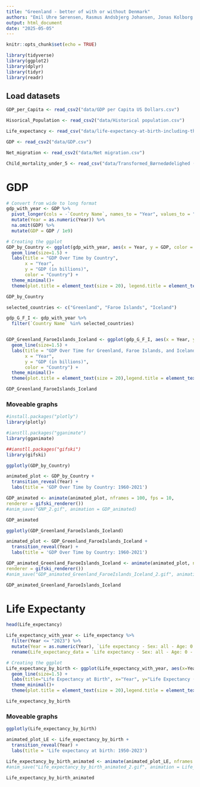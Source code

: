 ```yaml
---
title: "Greenland - better of with or without Denmark"
authors: "Emil Uhre Sørensen, Rasmus Andsbjerg Johansen, Jonas Kolborg Nørgaard og Johanne Elkær Hansen"
output: html_document
date: "2025-05-05"
---
```


```r
knitr::opts_chunk$set(echo = TRUE)
```


```r
library(tidyverse)
library(ggplot2)
library(dplyr)
library(tidyr)
library(readr)
```

## Load datasets
``` r
GDP_per_Capita <- read_csv2("data/GDP per Capita US Dollars.csv")

Hisorical_Population <- read_csv2("data/Historical population.csv")

Life_expectancy <- read_csv("data/life-expectancy-at-birth-including-the-un-projections.csv")

GDP <- read_csv2("data/GDP.csv")

Net_migration <- read_csv2("data/Net migration.csv")

Child_mortality_under_5 <- read_csv("data/Transformed_Børnedødelighed (1).csv")
```

# GDP

```r
# Convert from wide to long format
gdp_with_year <- GDP %>%
  pivot_longer(cols = -`Country Name`, names_to = "Year", values_to = "GDP") %>%
  mutate(Year = as.numeric(Year)) %>% 
  na.omit(GDP) %>%
  mutate(GDP = GDP / 1e9)

# Creating the ggplot
GDP_by_Country <- ggplot(gdp_with_year, aes(x = Year, y = GDP, color = `Country Name`)) +
  geom_line(size=1.5) +
  labs(title = "GDP Over Time by Country",
       x = "Year",
       y = "GDP (in billions)", 
       color = "Country") +
  theme_minimal()+
  theme(plot.title = element_text(size = 20), legend.title = element_text(size = 14),legend.text = element_text(size = 12))

GDP_by_Country
```

```r
selected_countries <- c("Greenland", "Faroe Islands", "Iceland")

gdp_G_F_I <- gdp_with_year %>%
  filter(`Country Name` %in% selected_countries)


GDP_Greenland_FaroeIslands_Iceland <- ggplot(gdp_G_F_I, aes(x = Year, y = GDP, color = `Country Name`)) +
  geom_line(size=1.5) +
  labs(title = "GDP Over Time for Greenland, Faroe Islands, and Iceland",
       x = "Year",
       y = "GDP (in billions)",
       color = "Country") +
  theme_minimal()+
  theme(plot.title = element_text(size = 20),legend.title = element_text(size = 14),legend.text = element_text(size = 12))

GDP_Greenland_FaroeIslands_Iceland
```


### Moveable graphs
```r
#install.packages("plotly")
library(plotly)

#ianstll.packages("gganimate")
library(gganimate)

##ianstll.packages("gifski")
library(gifski)
```

```r
ggplotly(GDP_by_Country)
```


```r
animated_plot <- GDP_by_Country +
  transition_reveal(Year) +
  labs(title = 'GDP Over Time by Country: 1960-2021')

GDP_animated <- animate(animated_plot, nframes = 100, fps = 10,
renderer = gifski_renderer())
#anim_save("GNP_2.gif", animation = GDP_animated)

GDP_animated
```

```r
ggplotly(GDP_Greenland_FaroeIslands_Iceland)
```

```r
animated_plot <- GDP_Greenland_FaroeIslands_Iceland +
  transition_reveal(Year) +
  labs(title = 'GDP Over Time by Country: 1960-2021')

GDP_animated_Greenland_FaroeIslands_Iceland <- animate(animated_plot, nframes = 100, fps = 10,
renderer = gifski_renderer())
#anim_save("GDP_animated_Greenland_FaroeIslands_Iceland_2.gif", animation = GDP_animated_Greenland_FaroeIslands_Iceland)

GDP_animated_Greenland_FaroeIslands_Iceland
```


# Life Expectanty
```r
head(Life_expectancy)
```

```r
Life_expectancy_with_year <- Life_expectancy %>% 
  filter(Year <= "2023") %>%  
  mutate(Year = as.numeric(Year), `Life expectancy - Sex: all - Age: 0 - Variant: estimates` =as.numeric(`Life expectancy - Sex: all - Age: 0 - Variant: estimates`)) %>% 
  rename(Life_expectancy_data = `Life expectancy - Sex: all - Age: 0 - Variant: estimates`)

# Creating the ggplot
Life_expectancy_by_birth <- ggplot(Life_expectancy_with_year, aes(x=Year, y= Life_expectancy_data, color=Entity)) +
  geom_line(size=1.5) +
  labs(title="Life Expectancy at Birth", x="Year", y="Life Expectancy (in years)", color = "Country") +
  theme_minimal()+
  theme(plot.title = element_text(size = 20),legend.title = element_text(size = 14),legend.text = element_text(size = 12))

Life_expectancy_by_birth
```

### Moveable graphs
```r
ggplotly(Life_expectancy_by_birth)
```

```r
animated_plot_LE <- Life_expectancy_by_birth +
  transition_reveal(Year) +
  labs(title = 'Life expectancy at birth: 1950-2023')

Life_expectancy_by_birth_animated <- animate(animated_plot_LE, nframes = 100, fps = 10, renderer = gifski_renderer())
#anim_save("Life_expectancy_by_birth_animated_2.gif", animation = Life_expectancy_by_birth_animated)

Life_expectancy_by_birth_animated
```





